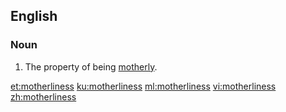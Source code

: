 ==English==

===Noun===
{{en-noun|-}}

# The property of being [[motherly]].

[[et:motherliness]]
[[ku:motherliness]]
[[ml:motherliness]]
[[vi:motherliness]]
[[zh:motherliness]]